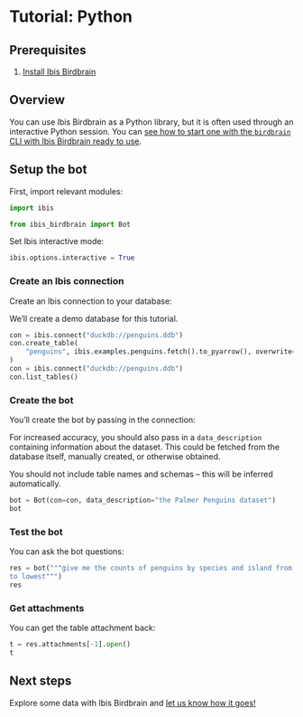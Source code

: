 # Tutorial: Python

## Prerequisites

1. [Install Ibis Birdbrain](/install.qmd)

## Overview

You can use Ibis Birdbrain as a Python library, but it is often used through an
interactive Python session. You can [see how to start one with the `birdbrain`
CLI with Ibis Birdbrain ready to use](/tutorials/cli.qmd).

## Setup the bot

First, import relevant modules:

```python
import ibis

from ibis_birdbrain import Bot
```

Set Ibis interactive mode:

```python
ibis.options.interactive = True
```

### Create an Ibis connection

Create an Ibis connection to your database:

::: {.callout-warning}
We'll create a demo database for this tutorial.
:::

```python
con = ibis.connect("duckdb://penguins.ddb")
con.create_table(
    "penguins", ibis.examples.penguins.fetch().to_pyarrow(), overwrite=True
)
con = ibis.connect("duckdb://penguins.ddb")
con.list_tables()
```

### Create the bot

You'll create the bot by passing in the connection:

::: {.callout-tip}
For increased accuracy, you should also pass in a `data_description` containing
information about the dataset. This could be fetched from the database itself,
manually created, or otherwise obtained.

You should not include table names and schemas -- this will be inferred
automatically.
:::

```python
bot = Bot(con=con, data_description="the Palmer Penguins dataset")
bot
```

### Test the bot

You can ask the bot questions:

```python
res = bot("""give me the counts of penguins by species and island from highest
to lowest""")
res
```

### Get attachments

You can get the table attachment back:

```python
t = res.attachments[-1].open()
t
```

## Next steps

Explore some data with Ibis Birdbrain and [let us know how it
goes!](https://github.com/ibis-project/ibis-birdbrain/issues/new)
